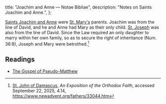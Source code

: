   title: "Joachim and Anne — Notae Bibliae",
  description: "Notes on Saints Joachim and Anne.",
};

<Initial text="Joachim and Anne"/>

[Saints Joachim and Anne](/people/saints/biblical/joachim-and-anne) were [St. Mary's](/people/saints/biblical/mary) parents. Joachim was from the line of David, and he and Anne had Mary as their only child. [St. Joseph](/people/saints/biblical/joseph) was also from the line of David. Since the Law required an only daughter to marry within her own family, so as to secure the right of inheritance (Num. 36:8), Joseph and Mary were betrothed.[^1]

## Readings

- [The Gospel of Pseudo-Matthew](/bible/apocrypha/gospel-of-pseudo-matthew)

[^1]: [St. John of Damascus](/people/saints/greek-fathers/john-of-damascus), *An Exposition of the Orthodox Faith*, accessed September 22, 2025, 4.14, https://www.newadvent.org/fathers/33044.htm

